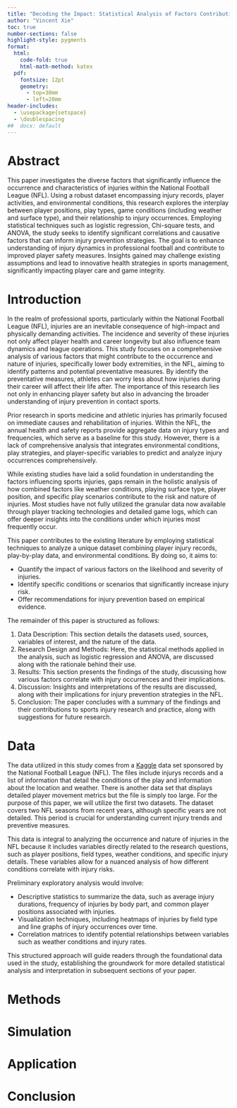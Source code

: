 ```yaml
---
title: "Decoding the Impact: Statistical Analysis of Factors Contributing to NFL Injuries"
author: "Vincent Xie"
toc: true
number-sections: false
highlight-style: pygments
format: 
  html: 
    code-fold: true
    html-math-method: katex
  pdf: 
    fontsize: 12pt
    geometry: 
      - top=30mm
      - left=20mm
header-includes:
  - \usepackage{setspace}
  - \doublespacing
##  docx: default
---
```


# Abstract

This paper investigates the diverse factors that significantly influence the occurrence and characteristics of injuries within the National Football League (NFL). Using a robust dataset encompassing injury records, player activities, and environmental conditions, this research explores the interplay between player positions, play types, game conditions (including weather and surface type), and their relationship to injury occurrences. Employing statistical techniques such as logistic regression, Chi-square tests, and ANOVA, the study seeks to identify significant correlations and causative factors that can inform injury prevention strategies. The goal is to enhance understanding of injury dynamics in professional football and contribute to improved player safety measures. Insights gained may challenge existing assumptions and lead to innovative health strategies in sports management, significantly impacting player care and game integrity.

# Introduction

In the realm of professional sports, particularly within the National Football League (NFL), injuries are an inevitable consequence of high-impact and physically demanding activities. The incidence and severity of these injuries not only affect player health and career longevity but also influence team dynamics and league operations. This study focuses on a comprehensive analysis of various factors that might contribute to the occurrence and nature of injuries, specifically lower body extremities, in the NFL, aiming to identify patterns and potential preventative measures. By identify the preventative measures, athletes can worry less about how injuries during their career will affect their life after. The importance of this research lies not only in enhancing player safety but also in advancing the broader understanding of injury prevention in contact sports.

Prior research in sports medicine and athletic injuries has primarily focused on immediate causes and rehabilitation of injuries. Within the NFL, the annual health and safety reports provide aggregate data on injury types and frequencies, which serve as a baseline for this study. However, there is a lack of comprehensive analysis that integrates environmental conditions, play strategies, and player-specific variables to predict and analyze injury occurrences comprehensively.

While existing studies have laid a solid foundation in understanding the factors influencing sports injuries, gaps remain in the holistic analysis of how combined factors like weather conditions, playing surface type, player position, and specific play scenarios contribute to the risk and nature of injuries. Most studies have not fully utilized the granular data now available through player tracking technologies and detailed game logs, which can offer deeper insights into the conditions under which injuries most frequently occur.

This paper contributes to the existing literature by employing statistical techniques to analyze a unique dataset combining player injury records, play-by-play data, and environmental conditions. By doing so, it aims to:

+ Quantify the impact of various factors on the likelihood and severity of injuries.
+ Identify specific conditions or scenarios that significantly increase injury risk.
+ Offer recommendations for injury prevention based on empirical evidence.

The remainder of this paper is structured as follows:

1. Data Description: This section details the datasets used, sources, variables of interest, and the nature of the data.
2. Research Design and Methods: Here, the statistical methods applied in the analysis, such as logistic regression and ANOVA, are discussed along with the rationale behind their use.
3. Results: This section presents the findings of the study, discussing how various factors correlate with injury occurrences and their implications.
4. Discussion: Insights and interpretations of the results are discussed, along with their implications for injury prevention strategies in the NFL.
5. Conclusion: The paper concludes with a summary of the findings and their contributions to sports injury research and practice, along with suggestions for future research.

# Data

The data utilized in this study comes from a [Kaggle](https://www.kaggle.com/competitions/nfl-playing-surface-analytics/data) data set sponsored by the National Football League (NFL). The files include injurys records and a list of information that detail the conditions of the play and information about the location and weather. There is another data set that displays detailed player movement metrics but the file is simply too large. For the purpose of this paper, we will utilize the first two datasets. The dataset covers two NFL seasons from recent years, although specific years are not detailed. This period is crucial for understanding current injury trends and preventive measures.

This data is integral to analyzing the occurrence and nature of injuries in the NFL because it includes variables directly related to the research questions, such as player positions, field types, weather conditions, and specific injury details. These variables allow for a nuanced analysis of how different conditions correlate with injury risks. 

Preliminary exploratory analysis would involve:

+ Descriptive statistics to summarize the data, such as average injury durations, frequency of injuries by body part, and common player positions associated with injuries.
+ Visualization techniques, including heatmaps of injuries by field type and line graphs of injury occurrences over time.
+ Correlation matrices to identify potential relationships between variables such as weather conditions and injury rates.

This structured approach will guide readers through the foundational data used in the study, establishing the groundwork for more detailed statistical analysis and interpretation in subsequent sections of your paper.

# Methods

# Simulation

# Application

# Conclusion